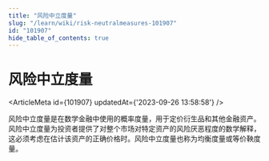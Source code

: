 ```yaml
---
title: "风险中立度量"
slug: "/learn/wiki/risk-neutralmeasures-101907"
id: "101907"
hide_table_of_contents: true
---
```



# 风险中立度量

<ArticleMeta id={101907} updatedAt={'2023-09-26 13:58:58'} />
<div className='border-solid border-b border-t-0 my-4 border-[var(--ifm-color-gray-300)]' />

风险中立度量是在数学金融中使用的概率度量，用于定价衍生品和其他金融资产。风险中立度量为投资者提供了对整个市场对特定资产的风险厌恶程度的数学解释，这必须考虑在估计该资产的正确价格时。风险中立度量也称为均衡度量或等价鞅度量。
